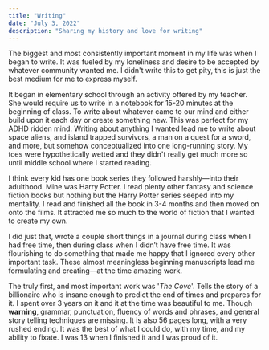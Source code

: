 ```yaml
---
title: "Writing"
date: "July 3, 2022"
description: "Sharing my history and love for writing"
---
```


The biggest and most consistently important moment in my life was when I began to write. 
It was fueled by my loneliness and desire to be accepted by whatever community wanted me.
I didn't write this to get pity, this is just the best medium for me to express myself.

It began in elementary school through an activity offered by my teacher. 
She would require us to write in a notebook for 15-20 minutes at the beginning of class.
To write about whatever came to our mind and either build upon it each day or create something new.
This was perfect for my ADHD ridden mind.
Writing about anything I wanted lead me to write about space aliens, and island trapped survivors, a man on a quest for a sword, and more, but somehow conceptualized into one long-running story. 
My toes were hypothetically wetted and they didn't really get much more so until middle school where I started reading.

I think every kid has one book series they followed harshly&mdash;into their adulthood.
Mine was Harry Potter.
I read plenty other fantasy and science fiction books but nothing but the Harry Potter series seeped into my mentality. 
I read and finished all the book in 3-4 months and then moved on onto the films. 
It attracted me so much to the world of fiction that I wanted to create my own.

I did just that, wrote a couple short things in a journal during class when I had free time, then during class when I didn’t have free time. 
It was flourishing to do something that made me happy that I ignored every other important task. 
These almost meaningless beginning manuscripts lead me formulating and creating&mdash;at the time amazing work.

The truly first, and most important work was '*The Cove*'. 
Tells the story of a billionaire who is insane enough to predict the end of times and prepares for it.
I spent over 3 years on it and it at the time was beautiful to me. 
Though **warning**, grammar, punctuation, fluency of words and phrases, and general story telling techniques are missing.
It is also 56 pages long, with a very rushed ending. 
It was the best of what I could do, with my time, and my ability to fixate. 
I was 13 when I finished it and I was proud of it.

